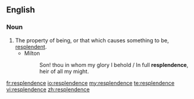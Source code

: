 ==English==

===Noun===
{{en-noun|s|-}}

#The property of being, or that which causes something to be, [[resplendent]].
#* Milton
#*: Son! thou in whom my glory I behold / In full '''resplendence''', heir of all my might.

[[fr:resplendence]]
[[io:resplendence]]
[[my:resplendence]]
[[te:resplendence]]
[[vi:resplendence]]
[[zh:resplendence]]